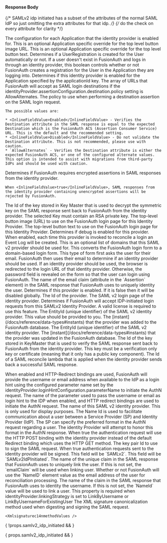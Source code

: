 
#### Response Body

{/*  SAMLv2 idp initiated has a subset of the attributes of the normal SAML IdP so just omitting the extra attributes for that idp. */}
{/*  do the check on every attribute for clarity */}

<APIBlock>
  <APIField name="identityProvider.applicationConfiguration" type="Map<UUID, Object>">
    The configuration for each Application that the identity provider is enabled for.
  </APIField>
  <APIField name="identityProvider.applicationConfiguration[applicationId].buttonImageURL" type="String" renderif={!props.samlv2_idp_initiated}>
    This is an optional Application specific override for the top level button image URL.
  </APIField>
  <APIField name="identityProvider.applicationConfiguration[applicationId].buttonText" type="String" renderif={!props.samlv2_idp_initiated}>
    This is an optional Application specific override for the top level button text.
  </APIField>
  <APIField name="identityProvider.applicationConfiguration[applicationId].createRegistration" type="Boolean">
    Determines if a UserRegistration is created for the User automatically or not. If a user doesn't exist in FusionAuth and logs in through an identity provider, this boolean controls whether or not FusionAuth creates a registration for the User in the Application they are logging into.
  </APIField>
  <APIField name="identityProvider.applicationConfiguration[applicationId].enabled" type="Boolean">
    Determines if this identity provider is enabled for the Application specified by the <InlineUIElement>applicationId</InlineUIElement> key.
  </APIField>
  <APIField name="identityProvider.assertionConfiguration.destination.alternates" type="Array" since="1.43.0" renderif={!props.samlv2_idp_initiated}>
    The array of URLs that FusionAuth will accept as SAML login destinations if the <InlineField>identityProvider.assertionConfiguration.destination.policy</InlineField> setting is <InlineFieldValue>AllowAlternates</InlineFieldValue>.
  </APIField>
  <APIField name="identityProvider.assertionConfiguration.destination.policy" type="String" since="1.43.0" renderif={!props.samlv2_idp_initiated}>
    The policy to use when performing a destination assertion on the SAML login request.

    The possible values are:

    * <InlineFieldValue>Enabled</InlineFieldValue> - Verifies the Destination attribute in the SAML response is equal to the expected Destination which is the FusionAuth ACS (Assertion Consumer Service) URL. This is the default and the recommended setting.
    * <InlineFieldValue>Disabled</InlineFieldValue> - Do not validate the Destination attribute. This is not recommended, please use with caution.
    * `AllowAlternates` - Verifies the Destination attribute is either the expected FusionAuth ACS, or one of the configured alternate values. This option is intended to assist with migrations from third-party IdPs and should be used with caution.
  </APIField>
  <APIField name="identityProvider.assertionDecryptionConfiguration.enabled" type="Boolean" since="1.55.1">
    Determines if FusionAuth requires encrypted assertions in SAML responses from the identity provider.

    When <InlineFieldValue>true</InlineFieldValue>, SAML responses from the identity provider containing unencrypted assertions will be rejected by FusionAuth.
  </APIField>
  <APIField name="identityProvider.assertionDecryptionConfiguration.keyTransportDecryptionKeyId" type="UUID" since="1.55.1">
    The Id of the key stored in Key Master that is used to decrypt the symmetric key on the SAML response sent back to FusionAuth from the identity provider. The selected Key must contain an RSA private key.
  </APIField>
  <APIField name="identityProvider.buttonImageURL" type="String" renderif={!props.samlv2_idp_initiated}>
    The top-level button image (URL) to use on the FusionAuth login page for this Identity Provider.
  </APIField>
  <APIField name="identityProvider.buttonText" type="String" renderif={!props.samlv2_idp_initiated}>
    The top-level button text to use on the FusionAuth login page for this Identity Provider.
  </APIField>
  <APIField name="identityProvider.debug" type="Boolean" since={ props.samlv2_idp_initiated ? "1.7.3" : '' }>
    Determines if debug is enabled for this provider. When enabled, each time this provider is invoked to reconcile a login an Event Log will be created.
  </APIField>
  <APIField name="identityProvider.domains" type="Array<String>" renderif={!props.samlv2_idp_initiated}>
    This is an optional list of domains that this SAML v2 provider should be used for. This converts the FusionAuth login form to a domain-based login form. This type of form first asks the user for their email. FusionAuth then uses their email to determine if an identity provider should be used. If an identity provider should be used, the browser is redirected to the login URL of that identity provider. Otherwise, the password field is revealed on the form so that the user can login using FusionAuth.
  </APIField>
  <APIField name="identityProvider.emailClaim" type="String">
    The name of the email claim (attribute in the `Assertion` element) in the SAML response that FusionAuth uses to uniquely identity the user.
  </APIField>
  <APIField name="identityProvider.enabled" type="Boolean">
    Determines if this provider is enabled. If it is false then it will be disabled globally.
  </APIField>
  <APIField name="identityProvider.id" type="UUID">
    The Id of the provider.
  </APIField>
  <APIField name="identityProvider.idpEndpoint" type="String" renderif={!props.samlv2_idp_initiated}>
    The SAML v2 login page of the identity provider.
  </APIField>
  <APIField name="identityProvider.idpInitiatedConfiguration.enabled" type="Boolean" since="1.43.0" renderif={!props.samlv2_idp_initiated}>
    Determines if FusionAuth will accept IDP-initiated login requests from this SAMLv2 Identity Provider. A valid license is required to use this feature.
  </APIField>
  <APIField name="identityProvider.idpInitiatedConfiguration.issuer" type="String" since="1.43.0" renderif={!props.samlv2_idp_initiated}>
    The EntityId (unique identifier) of the SAML v2 identity provider. This value should be provided to you.
  </APIField>
  <APIField name="identityProvider.insertInstant" type="Long">
    The [instant](/docs/reference/data-types#instants) that the provider was added to the FusionAuth database.
  </APIField>
  <APIField name="identityProvider.issuer" type="String" renderif={props.samlv2_idp_initiated}>
    The EntityId (unique identifier) of the SAML v2 identity provider.
  </APIField>
  <APIField name="identityProvider.lastUpdateInstant" type="Long">
    The [instant](/docs/reference/data-types#instants) that the provider was updated in the FusionAuth database.
  </APIField>
  <APIField name="identityProvider.keyId" type="UUID">
    The Id of the key stored in KeyMaster that is used to verify the SAML response sent back to FusionAuth from the identity provider. This key must be a verification only key or certificate (meaning that it only has a public key component).
  </APIField>
  <APIField name="identityProvider.lambdaConfiguration.reconcileId">
    The Id of a SAML reconcile lambda that is applied when the identity provider sends back a successful SAML response.
  </APIField>

  <IdentityProviderLinkingStrategyResponseParameter idp_linking_strategy={props.idp_linking_strategy}
                                                    idp_since={props.idp_since}
                                                    idp_display_name={props.idp_display_name} />

  <APIField name="identityProvider.loginHintConfiguration.enabled" type="Boolean" since="1.43.0" renderif={!props.samlv2_idp_initiated}>
    When enabled and HTTP-Redirect bindings are used, FusionAuth will provide the username or email address when available to the IdP as a login hint using the configured parameter name set by the <InlineField>identityProvider.loginHintConfiguration.parameterName</InlineField> to initiate the AuthN request.
  </APIField>
  <APIField name="identityProvider.loginHintConfiguration.parameterName" type="String" since="1.43.0" renderif={!props.samlv2_idp_initiated}>
    The name of the parameter used to pass the username or email as login hint to the IDP when enabled, and HTTP redirect bindings are used to initiate the AuthN request.
  </APIField>
  <APIField name="identityProvider.name" type="String">
    The name of this SAML v2 identity provider. This is only used for display purposes.
  </APIField>
  <APIField name="identityProvider.nameIdFormat" type="String" renderif={!props.samlv2_idp_initiated}>
    The Name Id is used to facilitate communication about a user between a Service Provider (SP) and Identity Provider (IdP). The SP can specify the preferred format in the AuthN request regarding a user. The identity Provider will attempt to honor this format in the AuthN response.
  </APIField>
  <APIField name="identityProvider.postRequest" type="Boolean" since="1.20.0" renderif={!props.samlv2_idp_initiated}>
    When <InlineFieldValue>true</InlineFieldValue> the authentication request will use the HTTP POST binding with the identity provider instead of the default Redirect binding which uses the HTTP GET method.
  </APIField>
  <APIField name="identityProvider.requestSigningKeyId" type="UUID" since="1.20.0" renderif={!props.samlv2_idp_initiated}>
    The key pair Id to use to sign the SAML request.
  </APIField>
  <APIField name="identityProvider.signRequest" type="Boolean" since="1.20.0" renderif={!props.samlv2_idp_initiated}>
    When <InlineFieldValue>true</InlineFieldValue> authentication requests sent to the identity provider will be signed.
  </APIField>

  <IdentityProviderTenantConfiguration idp_type={props.idp_type} idp_since={props.idp_since} optional_tag={props.optional_tag} />

  <APIField name="identityProvider.type" type="String" renderif={!props.samlv2_idp_initiated}>
    This field will be `SAMLv2`.
  </APIField>
  <APIField name="identityProvider.type" type="String" renderif={props.samlv2_idp_initiated}>
    This field will be `SAMLv2IdPInitiated`.
  </APIField>
  <APIField name="identityProvider.uniqueIdClaim" type="String">
    The name of the unique claim in the SAML response that FusionAuth uses to uniquely link the user. If this is not set, the `emailClaim` will be used when linking user.
  </APIField>
  <APIField name="identityProvider.useNameIdForEmail" type="Boolean">
    Whether or not FusionAuth will use the `NameID` element value as the email address of the user for reconciliation processing.
  </APIField>
  <APIField name="identityProvider.usernameClaim" type="String">
    The name of the claim in the SAML response that FusionAuth uses to identity the username. If this is not set, the `NameId` value will be used to link a user. This property is required when <InlineField>identityProvider.linkingStrategy</InlineField> is set to <InlineFieldValue>LinkByUsername</InlineFieldValue> or <InlineFieldValue>LinkByUsernameForExistingUser</InlineFieldValue>
  </APIField>
  <APIField name="identityProvider.xmlSignatureC14nMethod" type="String" since="1.20.0" renderif={!props.samlv2_idp_initiated}>
    The XML signature canonicalization method used when digesting and signing the SAML request.

    <Xmlsignaturec14nmethodValues />
  </APIField>
</APIBlock>

{ !props.samlv2_idp_initiated && <JSON title="Example SAML v2 Response JSON" src="identity-providers/samlv2-response.json" /> }

{ props.samlv2_idp_initiated && <JSON title="Example SAML v2 IdP Initiated Response JSON" src="identity-providers/samlv2-idp-initiated-response.json" /> }

